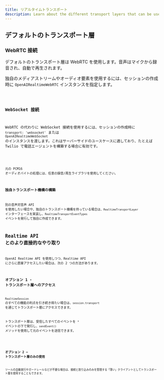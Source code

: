 ```yaml
---
title: リアルタイムトランスポート
description: Learn about the different transport layers that can be used with Realtime Agents.
---
```




## デフォルトのトランスポート層

### WebRTC 接続

デフォルトのトランスポート層は WebRTC を使用します。音声はマイクから録音され、自動で再生されます。

独自のメディアストリームやオーディオ要素を使用するには、セッションの作成時に `OpenAIRealtimeWebRTC` インスタンスを指定します。

<Code lang="typescript" code={customWebRTCTransportExample} />

### WebSocket 接続

WebRTC の代わりに WebSocket 接続を使用するには、セッションの作成時に `transport: 'websocket'` または `OpenAIRealtimeWebSocket` のインスタンスを渡します。これはサーバーサイドのユースケースに適しており、たとえば Twilio で電話エージェントを構築する場合に有効です。

<Code lang="typescript" code={websocketSessionExample} />

元の PCM16 オーディオバイトの処理には、任意の録音/再生ライブラリを使用してください。

### 独自トランスポート機構の構築

別の音声対音声 API を使用したい場合や、独自のトランスポート機構を持っている場合は、`RealtimeTransportLayer` インターフェースを実装し、`RealtimeTransportEventTypes` イベントを発行して独自に作成できます。

## Realtime API とのより直接的なやり取り

OpenAI Realtime API を使用しつつ、Realtime API にさらに直接アクセスしたい場合は、次の 2 つの方法があります。

### オプション 1 - トランスポート層へのアクセス

`RealtimeSession` のすべての機能の利点を引き続き得たい場合は、`session.transport` を通じてトランスポート層にアクセスできます。

トランスポート層は、受信したすべてのイベントを `*` イベントの下で発行し、`sendEvent()` メソッドを使用して元のイベントを送信できます。

<Code lang="typescript" code={transportEventsExample} />

### オプション 2 — トランスポート層のみの使用

ツールの自動実行やガードレールなどが不要な場合は、接続と割り込みのみを管理する「薄い」クライアントとしてトランスポート層を使用することもできます。

<Code lang="typescript" code={thinClientExample} />
